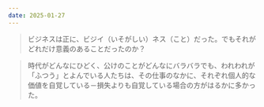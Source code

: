 ```yaml
---
date: 2025-01-27
---
```



<CoverImgA
  title="スタッズ・ターケルの絶版本に初対面"
  image="/img/blog/2025/IMG_7391.jpg"
  caption="京都府立図書館で借りた初版のスタッズ・ターケル『仕事！』。ところどころ破れ、少し変色したカバーに迫力が宿る。"
/>
<VerticalText
  body="インタビューについての圧倒的な教科書 スタッズ・ターケルの『仕事！』に初対面。予想よりもさらに大きくて、かつ分厚い本だった。先に借りていた、同じくターケルの『インタビューという仕事』のような活版印刷な雰囲気がなかったのは、ちょっと残念。出版年は『仕事！』の方が古いのに、なぜだろうか。  
イントロダクションから長いが既におもしろい。この本が書かれた当時は、機械化・自動化によって、職人から、労働者へと求められるものが変わっていった時代だったのかもしれないが、この変化は現代の AI の進化とも共通点がありそうで興味深い。  
ついに Git にリポジトリも作成し、まずはつくっていく過程をブログとして書いていこうと思う。"
/>

> ビジネスは正に、ビジイ（いそがしい）ネス（こと）だった。でもそれがどれだけ意義のあることだったのか？

> 時代がどんなにひどく、公けのことがどんなにバラバラでも、われわれが「ふつう」とよんでいる人たちは、その仕事のなかに、それぞれ個人的な価値を自覚している－損失よりも自覚している場合の方がはるかに多かった。
